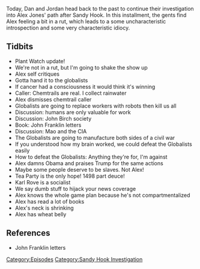 {{DEFAULTSORT:
    #_EPISODE_0320:February 21-22, 2013
}}{{Episode
    | title             = February 21-22, 2013
    | caption           = [https://knowledgefight.libsyn.com/knowledge-fight-february-21-22-2013 Listen to this episode on Libsyn]
    | episodeNumber     = 320
    | length            = 01:12:13
    | airDate           = July 12, 2019
    | coverageStartDate = February 21, 2013
    | coverageEndDate   = February 23, 2013
    | episodeType       = [[:Category:Sandy Hook Investigation|Sandy Hook Investigation]]
    | appearance        = [[Karl Rove]]
    | previousEpisode   = [[319: July 7-8, 2019]]
    | nextEpisode       = [[321: February 24-26, 2013]]
}}

{{Stub}}

Today, Dan and Jordan head back to the past to continue their investigation into Alex Jones' path after Sandy Hook. In this installment, the gents find Alex feeling a bit in a rut, which leads to a some uncharacteristic introspection and some very characteristic idiocy.

==Tidbits==

*Plant Watch update!
*We're not in a rut, but I'm going to shake the show up
*Alex self critiques
*Gotta hand it to the globalists
*If cancer had a consciousness it would think it's winning
*Caller: Chemtrails are real. I collect rainwater
*Alex dismisses chemtrail caller
*Globalists are going to replace workers with robots then kill us all
*Discussion: humans are only valuable for work
*Discussion: John Birch society
*Book: John Franklin letters
*Discussion: Mao and the CIA
*The Globalists are going to manufacture both sides of a civil war
*If you understood how my brain worked, we could defeat the Globalists easily
*How to defeat the Globalists: Anything they're for, I'm against
*Alex damns Obama and praises Trump for the same actions
*Maybe some people deserve to be slaves. Not Alex!
*Tea Party is the only hope! 1498 part deuce!
*Karl Rove is a socialist
*We say dumb stuff to hijack your news coverage
*Alex knows the whole game plan because he's not compartmentalized
*Alex has read a lot of books
*Alex's neck is shrinking
*Alex has wheat belly

==References==

*John Franklin letters

[[Category:Episodes]]
[[Category:Sandy Hook Investigation]]
